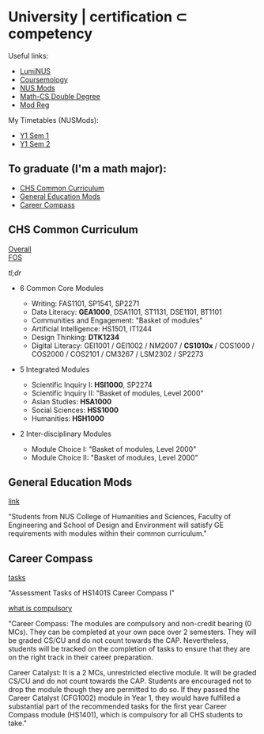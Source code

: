 University | certification ⊂ competency
=======================================

Useful links:

- [LumiNUS][luminus]
- [Coursemology][coursemology]
- [NUS Mods][nus-mods]
- [Math-CS Double Degree][math-ddp]
- [Mod Reg][mod-reg]

My Timetables (NUSMods):

- [Y1 Sem 1][y1s1]
- [Y1 Sem 2][y1s2]

To graduate (I'm a math major):
-------------------------------

- [CHS Common Curriculum](#chs-common-curriculum)
- [General Education Mods](#general-education-mods)
- [Career Compass](#career-compass)

CHS Common Curriculum
---------------------

[Overall][chs-common-curriculum]  
[FOS][fos-common-curriculum]

_tl;dr_

- 6 Common Core Modules

  - Writing: FAS1101, SP1541, SP2271
  - Data Literacy: **GEA1000**, DSA1101, ST1131, DSE1101, BT1101
  - Communities and Engagement: "Basket of modules"
  - Artificial Intelligence: HS1501, IT1244
  - Design Thinking: **DTK1234**
  - Digital Literacy:
    GEI1001 / GEI1002 / NM2007 / **CS1010x** / COS1000 /
    COS2000 / COS2101 / CM3267 / LSM2302 / SP2273

- 5 Integrated Modules

  - Scientific Inquiry I: **HSI1000**, SP2274
  - Scientific Inquiry II: "Basket of modules, Level 2000"
  - Asian Studies: **HSA1000**
  - Social Sciences: **HSS1000**
  - Humanities: **HSH1000**

- 2 Inter-disciplinary Modules
  - Module Choice I: "Basket of modules, Level 2000"
  - Module Choice II: "Basket of modules, Level 2000"

General Education Mods
----------------------

[link][ge-mods]

"Students from NUS College of Humanities and Sciences, Faculty of
Engineering and School of Design and Environment will satisfy GE
requirements with modules within their common curriculum."

Career Compass
--------------

[tasks][career-compass]

"Assessment Tasks of HS1401S Career Compass I"

[what is compulsory][career-compass-requirements]

"Career Compass: The modules are compulsory and non-credit bearing (0
MCs). They can be completed at your own pace over 2 semesters. They
will be graded CS/CU and do not count towards the CAP. Nevertheless,
students will be tracked on the completion of tasks to ensure that
they are on the right track in their career preparation.

Career Catalyst: It is a 2 MCs, unrestricted elective module. It will
be graded CS/CU and do not count towards the CAP. Students are
encouraged not to drop the module though they are permitted to do so.
If they passed the Career Catalyst (CFG1002) module in Year 1, they
would have fulfilled a substantial part of the recommended tasks for
the first year Career Compass module (HS1401), which is compulsory for
all CHS students to take."

[chs-common-curriculum]: https://chs.nus.edu.sg/programmes/common-curriculum/
[fos-common-curriculum]: https://www.science.nus.edu.sg/undergraduates/general-academic-requirements-and-policies/#common
[mod-reg]: https://myedurec.nus.edu.sg/psp/cs90prd/EMPLOYEE/SA/
[nus-mods]: https://nusmods.com/
[ge-mods]: https://www.nus.edu.sg/registrar/academic-information-policies/undergraduate-students/general-education/for-students-admitted-from-AY2021-22
[career-compass]: https://www.science.nus.edu.sg/undergraduates/career-preparation/career-compass/
[math-ddp]: https://www.math.nus.edu.sg/ug/ddp/
[y1s1]: https://nusmods.com/timetable/sem-1/share?GEA1000=TUT:E45&HS1401S=&HSA1000=TUT:E8,LEC:1&HSH1000=TUT:E12,LEC:1&MA1100=TUT:1,LEC:1&MA2001=TUT:2,LEC:1
[y1s2]: https://nusmods.com/timetable/sem-2/share?CS1010S=TUT:22,REC:06,LEC:1&DTK1234=TUT:O35&HS1401S=&HSI1000=LEC:1,WS:C2,LAB:2&HSS1000=LEC:1,TUT:W07&IS1103=&MA2002=LEC:1&MA2219=TUT:1,LEC:1&PC1432=LEC:1,LAB:5
[coursemology]: https://coursemology.org/
[luminus]: https://luminus.nus.edu.sg/
[career-compass-requirements]: https://www.science.nus.edu.sg/undergraduates/career-preparation/career-compass/
